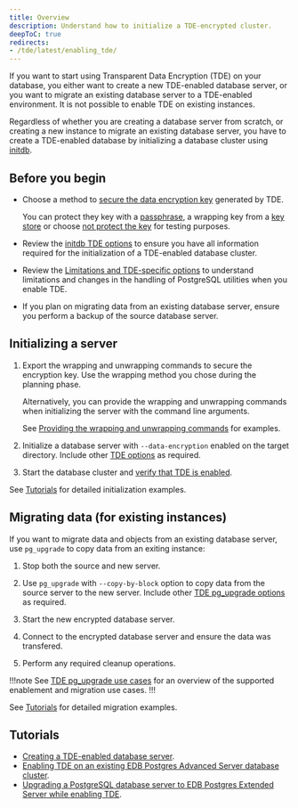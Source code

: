 ```yaml
---
title: Overview
description: Understand how to initialize a TDE-encrypted cluster.
deepToC: true
redirects:
- /tde/latest/enabling_tde/
---
```


If you want to start using Transparent Data Encryption (TDE) on your database, you either want to create a new TDE-enabled database server, or you want to migrate an existing database server to a TDE-enabled environment. It is not possible to enable TDE on existing instances. 

Regardless of whether you are creating a database server from scratch, or creating a new instance to migrate an existing database server, you have to create a TDE-enabled database by initializing a database cluster using [initdb](https://www.postgresql.org/docs/15/app-initdb.html). 

## Before you begin

-   Choose a method to [secure the data encryption key](secure_key) generated by TDE.
    
    You can protect they key with a [passphrase](./secure_key/passphrase/), a wrapping key from a [key store](secure_key/key_store/) or choose [not protect the key](secure_key/disabling_key/) for testing purposes. 

-   Review the [initdb TDE options](./initdb_tde_options/) to ensure you have all information required for the initialization of a TDE-enabled database cluster.

-   Review the [Limitations and TDE-specific options](./limitations/) to understand limitations and changes in the handling of PostgreSQL utilities when you enable TDE.

-   If you plan on migrating data from an existing database server, ensure you perform a backup of the source database server.

## Initializing a server

1.  Export the wrapping and unwrapping commands to secure the encryption key. Use the wrapping method you chose during the planning phase. 

    Alternatively, you can provide the wrapping and unwrapping commands when initializing the server with the command line arguments.

    See [Providing the wrapping and unwrapping commands](secure_key/#providing-the-wrapping-and-unwrapping-commands-to-tde) for examples.

1.  Initialize a database server with `--data-encryption` enabled on the target directory. Include other [TDE options](initdb_tde_options) as required.

1.  Start the database cluster and [verify that TDE is enabled](./enabling/verifying_tde/).

See [Tutorials](#tutorials) for detailed initialization examples.

## Migrating data (for existing instances)

If you want to migrate data and objects from an existing database server, use `pg_upgrade` to copy data from an exiting instance:

1.  Stop both the source and new server.

1.  Use `pg_upgrade` with `--copy-by-block` option to copy data from the source server to the new server. Include other [TDE pg_upgrade options](pg_upgrade_arguments) as required.

1.  Start the new encrypted database server.

1.  Connect to the encrypted database server and ensure the data was transfered.

1.  Perform any required cleanup operations.

!!!note 
See [TDE pg_upgrade use cases](upgrading) for an overview of the supported enablement and migration use cases.
!!!

See [Tutorials](#tutorials) for detailed migration examples.

## Tutorials 

* [Creating a TDE-enabled database server](enabling/enabling_tde/).
* [Enabling TDE on an existing EDB Postgres Advanced Server database cluster](enabling/enabling_tde_epas/).
* [Upgrading a PostgreSQL database server to EDB Postgres Extended Server while enabling TDE](enabling/postgres_to_extended/).




